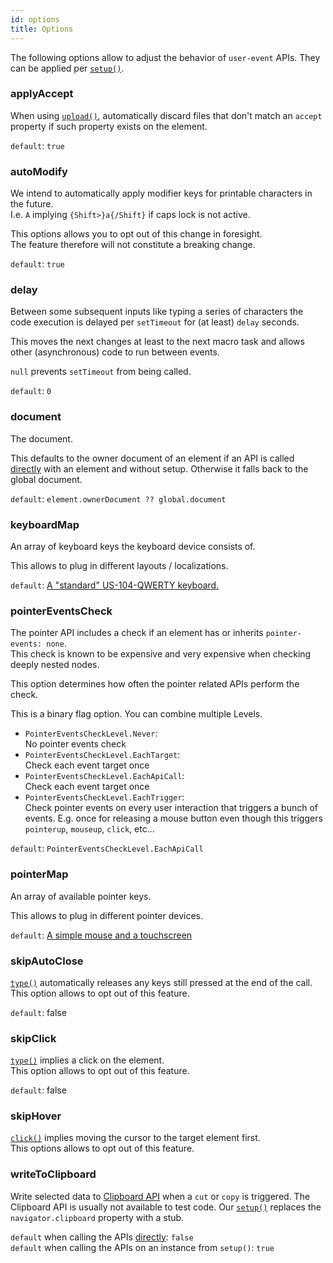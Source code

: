 ```yaml
---
id: options
title: Options
---
```


The following options allow to adjust the behavior of `user-event` APIs.
They can be applied per [`setup()`](setup).

### applyAccept

When using [`upload()`](utility#upload), automatically discard files that don't
match an `accept` property if such property exists on the element.

`default`: `true`

### autoModify

We intend to automatically apply modifier keys for printable characters in the
future.  
I.e. `A` implying `{Shift>}a{/Shift}` if caps lock is not active.

This options allows you to opt out of this change in foresight.  
The feature therefore will not constitute a breaking change.

`default`: `true`

### delay

Between some subsequent inputs like typing a series of characters the code
execution is delayed per `setTimeout` for (at least) `delay` seconds.

This moves the next changes at least to the next macro task and allows other
(asynchronous) code to run between events.

`null` prevents `setTimeout` from being called.

`default`: `0`

### document

The document.

This defaults to the owner document of an element if an API is called
[directly](setup#direct-api) with an element and without setup. Otherwise it
falls back to the global document.

`default`: `element.ownerDocument ?? global.document`

### keyboardMap

An array of keyboard keys the keyboard device consists of.

This allows to plug in different layouts / localizations.

`default`:
[A "standard" US-104-QWERTY keyboard.](https://github.com/testing-library/user-event/blob/beta/src/keyboard/keyMap.ts)

### pointerEventsCheck

The pointer API includes a check if an element has or inherits
`pointer-events: none`.  
This check is known to be expensive and very expensive when checking deeply
nested nodes.

This option determines how often the pointer related APIs perform the check.

This is a binary flag option. You can combine multiple Levels.

- `PointerEventsCheckLevel.Never`:  
   No pointer events check
- `PointerEventsCheckLevel.EachTarget`:  
   Check each event target once
- `PointerEventsCheckLevel.EachApiCall`:  
   Check each event target once
- `PointerEventsCheckLevel.EachTrigger`:  
   Check pointer events on every user interaction that triggers a bunch of events.
  E.g. once for releasing a mouse button even though this triggers `pointerup`, `mouseup`,
  `click`, etc...

`default`: `PointerEventsCheckLevel.EachApiCall`

### pointerMap

An array of available pointer keys.

This allows to plug in different pointer devices.

`default`:
[A simple mouse and a touchscreen](https://github.com/testing-library/user-event/blob/beta/src/pointer/keyMap.ts)

### skipAutoClose

[`type()`](utility#type) automatically releases any keys still pressed at the
end of the call.  
This option allows to opt out of this feature.

`default`: false

### skipClick

[`type()`](utility#type) implies a click on the element.  
This option allows to opt out of this feature.

`default`: false

### skipHover

[`click()`](utility#click) implies moving the cursor to the target element
first.  
This options allows to opt out of this feature.

### writeToClipboard

Write selected data to
[Clipboard API](https://developer.mozilla.org/en-US/docs/Web/API/Clipboard) when
a `cut` or `copy` is triggered. The Clipboard API is usually not available to
test code. Our [`setup()`](setup) replaces the `navigator.clipboard` property
with a stub.

`default` when calling the APIs [directly](setup#direct-api): `false`  
`default` when calling the APIs on an instance from `setup()`: `true`
